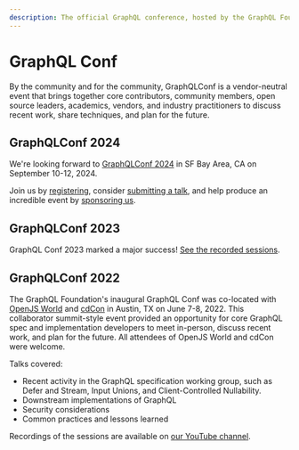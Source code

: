 ```yaml
---
description: The official GraphQL conference, hosted by the GraphQL Foundation.
---
```


# GraphQL Conf

By the community and for the community, GraphQLConf is a vendor-neutral event
that brings together core contributors, community members, open source leaders,
academics, vendors, and industry practitioners to discuss recent work, share
techniques, and plan for the future.

## GraphQLConf 2024

We're looking forward to [GraphQLConf 2024](/conf/2024) in SF Bay Area, CA on
September 10-12, 2024.

Join us by [registering](/conf/2024), consider
[submitting a talk](/conf/2024/speak), and help produce an incredible event by
[sponsoring us](/conf/2024/sponsor).

## GraphQLConf 2023

GraphQL Conf 2023 marked a major success!
[See the recorded sessions](/conf/2023/sessions).

## GraphQLConf 2022

The GraphQL Foundation's inaugural GraphQL Conf was co-located with
[OpenJS World](https://events.linuxfoundation.org/openjs-world/) and
[cdCon](https://events.linuxfoundation.org/cdcon/) in Austin, TX on June
7-8, 2022. This collaborator summit-style event provided an opportunity for core
GraphQL spec and implementation developers to meet in-person, discuss recent
work, and plan for the future. All attendees of OpenJS World and cdCon were
welcome.

Talks covered:

- Recent activity in the GraphQL specification working group, such as Defer and
  Stream, Input Unions, and Client-Controlled Nullability.
- Downstream implementations of GraphQL
- Security considerations
- Common practices and lessons learned

Recordings of the sessions are available on
[our YouTube channel](https://youtube.graphql.org).
